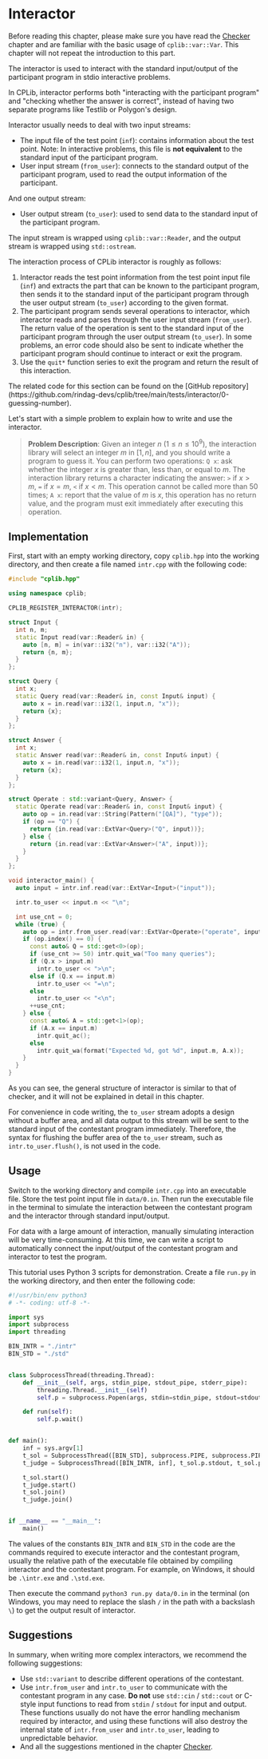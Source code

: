 
# Interactor

Before reading this chapter, please make sure you have read the [Checker](/user-guide/checker) chapter and are familiar with the basic usage of `cplib::var::Var`. This chapter will not repeat the introduction to this part.

The interactor is used to interact with the standard input/output of the participant program in stdio interactive problems.

In CPLib, interactor performs both "interacting with the participant program" and "checking whether the answer is correct", instead of having two separate programs like Testlib or Polygon's design. 

Interactor usually needs to deal with two input streams:

- The input file of the test point (`inf`): contains information about the test point. Note: In interactive problems, this file is **not equivalent** to the standard input of the participant program.
- User input stream (`from_user`): connects to the standard output of the participant program, used to read the output information of the participant.

And one output stream:

- User output stream (`to_user`): used to send data to the standard input of the participant program.

The input stream is wrapped using `cplib::var::Reader`, and the output stream is wrapped using `std::ostream`.

The interaction process of CPLib interactor is roughly as follows:

1. Interactor reads the test point information from the test point input file (`inf`) and extracts the part that can be known to the participant program, then sends it to the standard input of the participant program through the user output stream (`to_user`) according to the given format.
2. The participant program sends several operations to interactor, which interactor reads and parses through the user input stream (`from_user`). The return value of the operation is sent to the standard input of the participant program through the user output stream (`to_user`). In some problems, an error code should also be sent to indicate whether the participant program should continue to interact or exit the program.
3. Use the `quit*` function series to exit the program and return the result of this interaction.

<Callout type="info">
The related code for this section can be found on the [GitHub repository](https://github.com/rindag-devs/cplib/tree/main/tests/interactor/0-guessing-number).
</Callout>

Let's start with a simple problem to explain how to write and use the interactor.

> **Problem Description**: Given an integer $n$ ($1 \le n \le 10^9$), the interaction library will select an integer $m$ in $[1,n]$, and you should write a program to guess it. You can perform two operations: `Q x`: ask whether the integer $x$ is greater than, less than, or equal to $m$. The interaction library returns a character indicating the answer: `>` if $x>m$, `=` if $x=m$, `<` if $x<m$. This operation cannot be called more than $50$ times; `A x`: report that the value of $m$ is $x$, this operation has no return value, and the program must exit immediately after executing this operation.

## Implementation

First, start with an empty working directory, copy `cplib.hpp` into the working directory, and then create a file named `intr.cpp` with the following code:

```cpp filename="intr.cpp" copy showLineNumbers
#include "cplib.hpp"

using namespace cplib;

CPLIB_REGISTER_INTERACTOR(intr);

struct Input {
  int n, m;
  static Input read(var::Reader& in) {
    auto [n, m] = in(var::i32("n"), var::i32("A"));
    return {n, m};
  }
};

struct Query {
  int x;
  static Query read(var::Reader& in, const Input& input) {
    auto x = in.read(var::i32(1, input.n, "x"));
    return {x};
  }
};

struct Answer {
  int x;
  static Answer read(var::Reader& in, const Input& input) {
    auto x = in.read(var::i32(1, input.n, "x"));
    return {x};
  }
};

struct Operate : std::variant<Query, Answer> {
  static Operate read(var::Reader& in, const Input& input) {
    auto op = in.read(var::String(Pattern("[QA]"), "type"));
    if (op == "Q") {
      return {in.read(var::ExtVar<Query>("Q", input))};
    } else {
      return {in.read(var::ExtVar<Answer>("A", input))};
    }
  }
};

void interactor_main() {
  auto input = intr.inf.read(var::ExtVar<Input>("input"));

  intr.to_user << input.n << "\n";

  int use_cnt = 0;
  while (true) {
    auto op = intr.from_user.read(var::ExtVar<Operate>("operate", input));
    if (op.index() == 0) {
      const auto& Q = std::get<0>(op);
      if (use_cnt >= 50) intr.quit_wa("Too many queries");
      if (Q.x > input.m)
        intr.to_user << ">\n";
      else if (Q.x == input.m)
        intr.to_user << "=\n";
      else
        intr.to_user << "<\n";
      ++use_cnt;
    } else {
      const auto& A = std::get<1>(op);
      if (A.x == input.m)
        intr.quit_ac();
      else
        intr.quit_wa(format("Expected %d, got %d", input.m, A.x));
    }
  }
}
```

As you can see, the general structure of interactor is similar to that of checker, and it will not be explained in detail in this chapter.

For convenience in code writing, the `to_user` stream adopts a design without a buffer area, and all data output to this stream will be sent to the standard input of the contestant program immediately. Therefore, the syntax for flushing the buffer area of the `to_user` stream, such as `intr.to_user.flush()`, is not used in the code.

## Usage

Switch to the working directory and compile `intr.cpp` into an executable file. Store the test point input file in `data/0.in`. Then run the executable file in the terminal to simulate the interaction between the contestant program and the interactor through standard input/output.

For data with a large amount of interaction, manually simulating interaction will be very time-consuming. At this time, we can write a script to automatically connect the input/output of the contestant program and interactor to test the program.

This tutorial uses Python 3 scripts for demonstration. Create a file `run.py` in the working directory, and then enter the following code:

```py filename="run.py" copy showLineNumbers
#!/usr/bin/env python3
# -*- coding: utf-8 -*-

import sys
import subprocess
import threading

BIN_INTR = "./intr"
BIN_STD = "./std"


class SubprocessThread(threading.Thread):
    def __init__(self, args, stdin_pipe, stdout_pipe, stderr_pipe):
        threading.Thread.__init__(self)
        self.p = subprocess.Popen(args, stdin=stdin_pipe, stdout=stdout_pipe, stderr=stderr_pipe)

    def run(self):
        self.p.wait()


def main():
    inf = sys.argv[1]
    t_sol = SubprocessThread([BIN_STD], subprocess.PIPE, subprocess.PIPE, subprocess.DEVNULL)
    t_judge = SubprocessThread([BIN_INTR, inf], t_sol.p.stdout, t_sol.p.stdin, sys.stderr)

    t_sol.start()
    t_judge.start()
    t_sol.join()
    t_judge.join()


if __name__ == "__main__":
    main()
```

The values of the constants `BIN_INTR` and `BIN_STD` in the code are the commands required to execute interactor and the contestant program, usually the relative path of the executable file obtained by compiling interactor and the contestant program. For example, on Windows, it should be `.\intr.exe` and `.\std.exe`.

Then execute the command `python3 run.py data/0.in` in the terminal (on Windows, you may need to replace the slash `/` in the path with a backslash `\`) to get the output result of interactor.

## Suggestions

In summary, when writing more complex interactors, we recommend the following suggestions:

- Use `std::variant` to describe different operations of the contestant.
- Use `intr.from_user` and `intr.to_user` to communicate with the contestant program in any case. **Do not** use `std::cin` / `std::cout` or C-style input functions to read from `stdin` / `stdout` for input and output. These functions usually do not have the error handling mechanism required by interactor, and using these functions will also destroy the internal state of `intr.from_user` and `intr.to_user`, leading to unpredictable behavior.
- And all the suggestions mentioned in the chapter [Checker](/user-guide/checker#suggestions).
